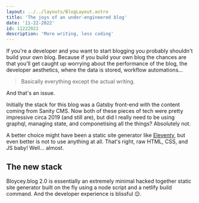 ```yaml
---
layout: ../../layouts/BlogLayout.astro
title: 'The joys of an under-engineered blog'
date: '11-22-2022'
id: 11222022
description: 'More writing, less coding'
---
```



If you're a developer and you want to start blogging you probably shouldn't build your own blog. Because if you build your own blog the chances are that you'll get caught up worrying about the performance of the blog, the developer aesthetics, where the data is stored, workflow automations...

> Basically everything except the actual writing.

And that's an issue.

Initially the stack for this blog was a Gatsby front-end with the content coming from Sanity CMS. Now both of these pieces of tech were pretty impressive circa 2019 (and still are), but did I really need to be using graphql, managing state, and componetising all the things? Absolutely not.

A better choice might have been a static site generator like [Eleventy](https://www.11ty.dev/), but even better is not to use anything at all. That's right, raw HTML, CSS, and JS baby! Well... almost.

## The new stack

Bloycey.blog 2.0 is essentially an extremely minimal hacked together static site generator built on the fly using a node script and a netlify build command. And the developer experience is blissful 😌.

